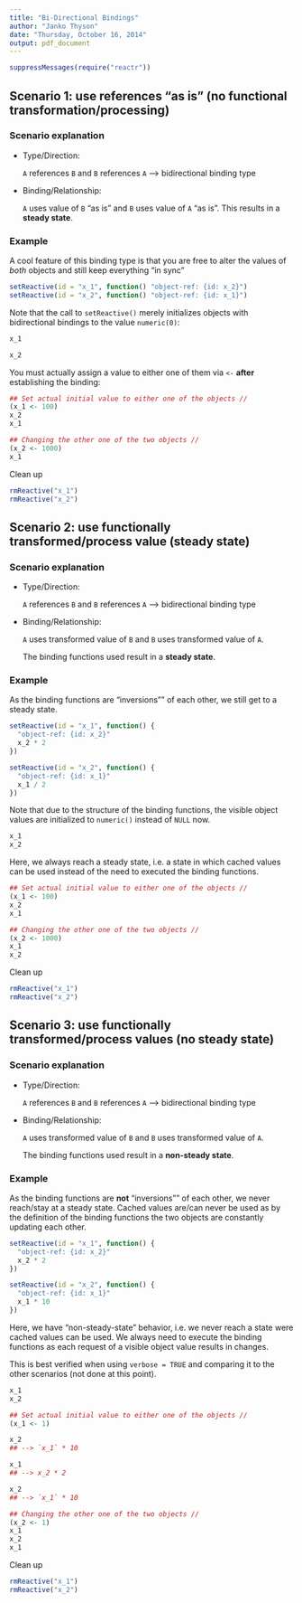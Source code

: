 ```yaml
---
title: "Bi-Directional Bindings"
author: "Janko Thyson"
date: "Thursday, October 16, 2014"
output: pdf_document
---
```


```r
suppressMessages(require("reactr"))
```

## Scenario 1: use references "as is" (no functional transformation/processing)

### Scenario explanation

- Type/Direction: 

  `A` references `B` and `B` references `A` --> bidirectional binding type
  
- Binding/Relationship: 

  `A` uses value of `B` "as is" and `B` uses value of `A` "as is". This results in a **steady state**. 

### Example

A cool feature of this binding type is that you are free to alter the values of *both* objects and still keep everything "in sync"

```r
setReactive(id = "x_1", function() "object-ref: {id: x_2}")
setReactive(id = "x_2", function() "object-ref: {id: x_1}")
```

Note that the call to `setReactive()` merely initializes objects with bidirectional bindings to the value `numeric(0)`:

```r
x_1

x_2
```

You must actually assign a value to either one of them via `<-` **after** establishing the binding:

```r
## Set actual initial value to either one of the objects //
(x_1 <- 100)
x_2
x_1

## Changing the other one of the two objects //
(x_2 <- 1000)
x_1
```

Clean up

```r
rmReactive("x_1")
rmReactive("x_2")
```

## Scenario 2: use functionally transformed/process value (steady state)

### Scenario explanation

- Type/Direction: 

  `A` references `B` and `B` references `A` --> bidirectional binding type
  
- Binding/Relationship: 

  `A` uses transformed value of `B` and `B` uses transformed value of `A`. 
  
  The binding functions used result in a **steady state**.

### Example

As the binding functions are "inversions"" of each other, we still get to a steady state.

```r
setReactive(id = "x_1", function() {
  "object-ref: {id: x_2}"
  x_2 * 2
})

setReactive(id = "x_2", function() {
  "object-ref: {id: x_1}"
  x_1 / 2
})
```

Note that due to the structure of the binding functions, the visible object values are initialized to `numeric()` instead of `NULL` now.

```r
x_1
x_2
```

Here, we always reach a steady state, i.e. a state in which cached values can be used instead of the need to executed the binding functions.

```r
## Set actual initial value to either one of the objects //
(x_1 <- 100)
x_2
x_1

## Changing the other one of the two objects //
(x_2 <- 1000)
x_1
x_2
```

Clean up

```r
rmReactive("x_1")
rmReactive("x_2")
```

## Scenario 3: use functionally transformed/process values (no steady state)

### Scenario explanation

- Type/Direction: 

  `A` references `B` and `B` references `A` --> bidirectional binding type
  
- Binding/Relationship: 

  `A` uses transformed value of `B` and `B` uses transformed value of `A`. 
  
  The binding functions used result in a **non-steady state**.

### Example

As the binding functions are **not** "inversions"" of each other, we never reach/stay at a steady state. Cached values are/can never be used as by the definition of the binding functions the two objects are constantly updating each other.

```r
setReactive(id = "x_1", function() {
  "object-ref: {id: x_2}"
  x_2 * 2
})

setReactive(id = "x_2", function() {
  "object-ref: {id: x_1}"
  x_1 * 10
})
```

Here, we have "non-steady-state" behavior, i.e. we never reach a state were cached values can be used. We always need to execute the binding functions as each request of a visible object value results in changes. 

This is best verified when using `verbose = TRUE` and comparing it to the other scenarios (not done at this point).

```r
x_1
x_2

## Set actual initial value to either one of the objects //
(x_1 <- 1)

x_2
## --> `x_1` * 10

x_1
## --> x_2 * 2

x_2
## --> `x_1` * 10

## Changing the other one of the two objects //
(x_2 <- 1)
x_1
x_2
x_1
```

Clean up 

```r
rmReactive("x_1")
rmReactive("x_2")
```

